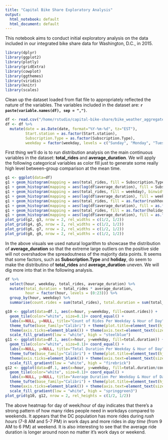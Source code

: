 ```yaml
---
title: "Capital Bike Share Exploratory Analysis"
output:
  html_notebook: default
  html_document: default
---
```


This notebook aims to conduct initial exploratory analysis on the data included in our integrated bike share data for Washington, D.C., in 2015. 

```r
library(dplyr)
library(ggplot2)
library(plotly)
library(gridExtra)
library(cowplot)
library(ggthemes)
library(viridis)
library(knitr)
library(scales)
```

Clean up the dataset loaded from flat file to appropriately reflected the nature of the variables. The variables included in the dataset are: **`r paste(variable.names(df), sep = ",")`**. 
```r
df <- read.csv("/home/rstudio/capital-bike-share/bike_weather_aggregated.csv", stringsAsFactors = FALSE)
df <- df %>%
  mutate(date = as.Date(date, format="%Y-%m-%d", tz="EST"),
         Start.station = as.factor(Start.station),
         Subscription.Type = as.factor(Subscription.Type),
         weekday = factor(weekday, levels = c("Sunday", "Monday", "Tuesday", "Wednesday", "Thursday", "Friday", "Saturday")))
```
First thing we'll do is to run distribution analysis on the main continuous variables in the dataset: **total_rides** and **average_duration**. We will apply the following categorical variables as color fill just to generate some really high level between-group comparison at the mean time.
```r
g1 <- ggplot(data=df)
g1 + geom_histogram(mapping = aes(total_rides, fill = Subscription.Type), binwidth = 0.5) -> g2
g1 + geom_histogram(mapping = aes(log(df$average_duration), fill = Subscription.Type), bins = 100) -> g3
g1 + geom_histogram(mapping = aes(total_rides, fill = weekday), binwidth = 0.5) -> g4
g1 + geom_histogram(mapping = aes(log(df$average_duration), fill = weekday), bins = 100) -> g5
g1 + geom_histogram(mapping = aes(total_rides, fill = as.factor(rushhour)), binwidth = 0.5) -> g6
g1 + geom_histogram(mapping = aes(log(df$average_duration), fill = as.factor(rushhour)), bins = 100) -> g7
g1 + geom_histogram(mapping = aes(total_rides, fill = as.factor(holiday)), binwidth = 0.5) -> g8
g1 + geom_histogram(mapping = aes(log(df$average_duration), fill = as.factor(holiday)), bins = 100) -> g9
plot_grid(g2, g3, nrow = 2, rel_widths = c(1/2, 1/2))
plot_grid(g4, g5, nrow = 2, rel_widths = c(1/2, 1/2))
plot_grid(g6, g7, nrow = 2, rel_widths = c(1/2, 1/2))
plot_grid(g8, g9, nrow = 2, rel_widths = c(1/2, 1/2))
```
In the above visuals we used natural logarithm to showcase the distribution of **average_duration** so that the extreme large outliers on the positive side will not overshadow the spreadoutness of the majority data points. It seems that some factors, such as **Subscription.Type** and **holiday**, do seem to make the distributino of **total_rides** and **average_duration** uneven. We will dig more into that in the following analysis.


```r
df %>%
  select(hour, weekday, total_rides, average_duration) %>%
  mutate(total_duration = total_rides * average_duration, 
         hour = factor(hour, levels = (0:23))) %>%
  group_by(hour, weekday) %>%
  summarise(count.rides = sum(total_rides), total.duration = sum(total_duration)) -> df.1

g10 <- ggplot(data=df.1, aes(x=hour, y=weekday, fill=count.rides)) +
  geom_tile(color="white", size=0.1)+ coord_equal() +
  labs(x=NULL, y=NULL, title="Count of Rides Per Weekday & Hour of Day") +
  theme_tufte(base_family="Calibri") + theme(plot.title=element_text(hjust=0.5, size = 10)) +
  theme(axis.ticks=element_blank()) + theme(axis.text=element_text(size=7)) + theme(legend.position="none") +
  scale_fill_gradient(low = "white", high = "steelblue")
g11 <- ggplot(data=df.1, aes(x=hour, y=weekday, fill=total.duration)) +
  geom_tile(color="white", size=0.1)+ coord_equal() +
  labs(x=NULL, y=NULL, title="Total Duration Per Weekday & Hour of Day") +
  theme_tufte(base_family="Calibri") + theme(plot.title=element_text(hjust=0.5, size = 10)) + theme(legend.position="none") +
  theme(axis.ticks=element_blank()) + theme(axis.text=element_text(size=7)) +
  scale_fill_gradient(low = "white", high = "firebrick")
g12 <- ggplot(data=df.1, aes(x=hour, y=weekday, fill=total.duration/count.rides)) +
  geom_tile(color="white", size=0.1)+ coord_equal() +
  labs(x=NULL, y=NULL, title="Average Duration Per Weekday & Hour of Day") +
  theme_tufte(base_family="Calibri") + theme(plot.title=element_text(hjust=0.5, size = 10)) + theme(legend.position="none") +
  theme(axis.ticks=element_blank()) + theme(axis.text=element_text(size=7)) +
  scale_fill_gradient(low = "white", high = "springgreen3")
plot_grid(g10, g12, nrow = 2, rel_heights = c(1/2, 1/2))

```
The above heatmap for day of week/hour of day indicates that there's a strong pattern of how many rides people need in workdays compared to weekends. It appears that the DC population has more rides during *rush hours* (7-8 AM and 5-7 PM) in work days and more rides in *day time* (from 9 AM to 6 PM) at weekend. It is also interesting to see that the average ride duration is longer around noon no matter it's work days or weekend.


